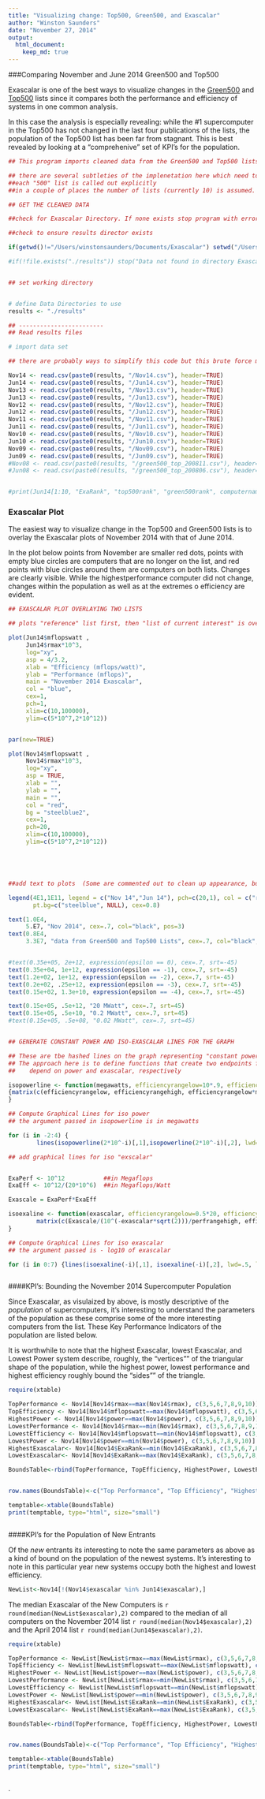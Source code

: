 ```yaml
---
title: "Visualizing change: Top500, Green500, and Exascalar"
author: "Winston Saunders"
date: "November 27, 2014"
output: 
  html_document:
    keep_md: true
---
```


###Comparing November and June 2014 Green500 and Top500

Exascalar is one of the best ways to visualize changes in the [Green500](http:\\green500.org) and [Top500](http:\\top500.org) lists since it compares both the performance and efficiency of systems in one common analysis. 

In this case the analysis is especially revealing: while the #1 supercomputer in the Top500 has not changed in the last four publications of the lists, the population of the Top500 list has been far from stagnant. This is best revealed by looking at a "comprehenive" set of KPI's for the population.


```r

## This program imports cleaned data from the Green500 and Top500 lists

## there are several subtleties of the implenetation here which need to be paid attention to when adapting it.
##each "500" list is called out explicitly
##in a couple of places the number of lists (currently 10) is assumed.

## GET THE CLEANED DATA

##check for Exascalar Directory. If none exists stop program with error

##check to ensure results director exists

if(getwd()!="/Users/winstonsaunders/Documents/Exascalar") setwd("/Users/winstonsaunders/Documents/Exascalar")

#if(!file.exists("./results")) stop("Data not found in directory Exascalar, first run Exascalar_Cleaner to get tidy data")


## set working directory


# define Data Directories to use
results <- "./results"

## ------------------------
## Read results files

# import data set

## there are probably ways to simplify this code but this brute force method is easy to read.

Nov14 <- read.csv(paste0(results, "/Nov14.csv"), header=TRUE)
Jun14 <- read.csv(paste0(results, "/Jun14.csv"), header=TRUE)
Nov13 <- read.csv(paste0(results, "/Nov13.csv"), header=TRUE)
Jun13 <- read.csv(paste0(results, "/Jun13.csv"), header=TRUE)
Nov12 <- read.csv(paste0(results, "/Nov12.csv"), header=TRUE)
Jun12 <- read.csv(paste0(results, "/Jun12.csv"), header=TRUE)
Nov11 <- read.csv(paste0(results, "/Nov11.csv"), header=TRUE)
Jun11 <- read.csv(paste0(results, "/Jun11.csv"), header=TRUE)
Nov10 <- read.csv(paste0(results, "/Nov10.csv"), header=TRUE)
Jun10 <- read.csv(paste0(results, "/Jun10.csv"), header=TRUE)
Nov09 <- read.csv(paste0(results, "/Nov09.csv"), header=TRUE)
Jun09 <- read.csv(paste0(results, "/Jun09.csv"), header=TRUE)
#Nov08 <- read.csv(paste0(results, "/green500_top_200811.csv"), header=TRUE)
#Jun08 <- read.csv(paste0(results, "/green500_top_200806.csv"), header=TRUE)


#print(Jun14[1:10, "ExaRank", "top500rank", "green500rank", computername], row.names=FALSE)

```


### Exascalar Plot 

The easiest way to visualize change in the Top500 and Green500 lists is to overlay the Exascalar plots of November 2014 with that of June 2014.  

In the plot below points from November are smaller red dots, points with empty blue circles are computers that are no longer on the list, and red points with blue circles around them are computers on both lists. Changes are clearly visible. While the highestperformance computer did not change, changes within the population as well as at the extremes o efficiency are evident.   

```r
## EXASCALAR PLOT OVERLAYING TWO LISTS

## plots "reference" list first, then "list of current interest" is overlayed

plot(Jun14$mflopswatt ,
     Jun14$rmax*10^3, 
     log="xy", 
     asp = 4/3.2, 
     xlab = "Efficiency (mflops/watt)",
     ylab = "Performance (mflops)", 
     main = "November 2014 Exascalar", 
     col = "blue",
     cex=1,
     pch=1, 
     xlim=c(10,100000), 
     ylim=c(5*10^7,2*10^12))


par(new=TRUE)

plot(Nov14$mflopswatt ,
     Nov14$rmax*10^3, 
     log="xy", 
     asp = TRUE, 
     xlab = "",
     ylab = "", 
     main = "", 
     col = "red",
     bg = "steelblue2",
     cex=1,
     pch=20, 
     xlim=c(10,100000), 
     ylim=c(5*10^7,2*10^12))





##add text to plots  (Some are commented out to clean up appearance, but left in for possible later convenience)

legend(4E1,1E11, legend = c("Nov 14","Jun 14"), pch=c(20,1), col = c("red", "blue"), 
       pt.bg=c("steelblue", NULL), cex=0.8)

text(1.0E4,
     5.E7, "Nov 2014", cex=.7, col="black", pos=3)
text(0.8E4,
     3.3E7, "data from Green500 and Top500 Lists", cex=.7, col="black", pos=3)


#text(0.35e+05, 2e+12, expression(epsilon == 0), cex=.7, srt=-45)
text(0.35e+04, 1e+12, expression(epsilon == -1), cex=.7, srt=-45)
text(1.2e+02, 1e+12, expression(epsilon == -2), cex=.7, srt=-45)
text(0.2e+02, .25e+12, expression(epsilon == -3), cex=.7, srt=-45)
text(0.15e+02, 1.3e+10, expression(epsilon == -4), cex=.7, srt=-45)

text(0.15e+05, .5e+12, "20 MWatt", cex=.7, srt=45)
text(0.15e+05, .5e+10, "0.2 MWatt", cex=.7, srt=45)
#text(0.15e+05, .5e+08, "0.02 MWatt", cex=.7, srt=45)


## GENERATE CONSTANT POWER AND ISO-EXASCALAR LINES FOR THE GRAPH

## These are tbe hashed lines on the graph representing "constant power" and "constant exascalar"
## The approach here is to define functions that create two endpoints for the line segments that 
##    depend on power and exascalar, respectively

isopowerline <- function(megawatts, efficiencyrangelow=10*.9, efficiencyrangehigh=100000*1.1, perfrangehigh = 2*10^12*1.1, perfrangelow = 0.9**5*10^6)
{matrix(c(efficiencyrangelow, efficiencyrangehigh, efficiencyrangelow*megawatts*10^6, efficiencyrangehigh*megawatts*10^6), ncol=2)
}

## Compute Graphical Lines for iso power
## the argument passed in isopowerline is in megawatts

for (i in -2:4) {
        lines(isopowerline(2*10^-i)[,1],isopowerline(2*10^-i)[,2], lwd=.5, lty=2)}

## add graphical lines for iso "exscalar"


ExaPerf <- 10^12           ##in Megaflops
ExaEff <- 10^12/(20*10^6)  ##in Megaflops/Watt

Exascale = ExaPerf*ExaEff

isoexaline <- function(exascalar, efficiencyrangelow=0.5*20, efficiencyrangehigh=2*50000, perfrangehigh = 2*10^12, perfrangelow = 0.5*5*10^7){
        matrix(c(Exascale/(10^(-exascalar*sqrt(2)))/perfrangehigh, efficiencyrangehigh, perfrangehigh, Exascale/(10^(-exascalar*sqrt(2)))/efficiencyrangehigh), ncol=2)
}

## Compute Graphical Lines for iso exascalar
## the argument passed is - log10 of exascalar

for (i in 0:7) {lines(isoexaline(-i)[,1], isoexaline(-i)[,2], lwd=.5, lty=2)}



```

####KPI's: Bounding the November 2014 Supercomputer Population

Since Exascalar, as visulaized by above, is mostly descriptive of the _population_ of supercomputers, it's interesting to understand the parameters of the population as these comprise some of the more interesting computers from the list. These Key Performance Indicators of the population are listed below.  

It is worthwhile to note that the highest Exascalar, lowest Exascalar, and Lowest Power system describe, roughly, the "vertices"" of the triangular shape of the population, while the highest power, lowest performance and highest efficiency roughly bound the "sides"" of the triangle.  
 

```r

require(xtable)

TopPerformance <- Nov14[Nov14$rmax==max(Nov14$rmax), c(3,5,6,7,8,9,10)]
TopEfficiency <- Nov14[Nov14$mflopswatt==max(Nov14$mflopswatt), c(3,5,6,7,8,9,10)]
HighestPower <- Nov14[Nov14$power==max(Nov14$power), c(3,5,6,7,8,9,10)]
LowestPerformance <- Nov14[Nov14$rmax==min(Nov14$rmax), c(3,5,6,7,8,9,10)]
LowestEfficiency <- Nov14[Nov14$mflopswatt==min(Nov14$mflopswatt), c(3,5,6,7,8,9,10)]
LowestPower <- Nov14[Nov14$power==min(Nov14$power), c(3,5,6,7,8,9,10)]
HighestExascalar<- Nov14[Nov14$ExaRank==min(Nov14$ExaRank), c(3,5,6,7,8,9,10)]
LowestExascalar<- Nov14[Nov14$ExaRank==max(Nov14$ExaRank), c(3,5,6,7,8,9,10)]

BoundsTable<-rbind(TopPerformance, TopEfficiency, HighestPower, LowestPerformance, LowestEfficiency, LowestPower, HighestExascalar, LowestExascalar)


row.names(BoundsTable)<-c("Top Performance", "Top Efficiency", "Highest Power", "Lowest Performance", "Lowest Efficiency", "Lowest Power", "Highest Exascalar", "Lowest Exascalar")

temptable<-xtable(BoundsTable)
print(temptable, type="html", size="small")



```



####KPI's for the Population of New Entrants

Of the _new_ entrants its interesting to note the same parameters as above as a kind of bound on the population of the newest systems. It's interesting to note in this particular year new systems occupy both the highest and lowest efficiency. 

```r


NewList<-Nov14[!(Nov14$exascalar %in% Jun14$exascalar),]

```

The median Exascalar of the New Computers is `r round(median(NewList$exascalar),2)` compared to the median of all computers on the November 2014 list `r round(median(Nov14$exascalar),2)` and the April 2014 list `r round(median(Jun14$exascalar),2)`.

```r

require(xtable)

TopPerformance <- NewList[NewList$rmax==max(NewList$rmax), c(3,5,6,7,8,9,10)]
TopEfficiency <- NewList[NewList$mflopswatt==max(NewList$mflopswatt), c(3,5,6,7,8,9,10)]
HighestPower <- NewList[NewList$power==max(NewList$power), c(3,5,6,7,8,9,10)]
LowestPerformance <- NewList[NewList$rmax==min(NewList$rmax), c(3,5,6,7,8,9,10)]
LowestEfficiency <- NewList[NewList$mflopswatt==min(NewList$mflopswatt), c(3,5,6,7,8,9,10)]
LowestPower <- NewList[NewList$power==min(NewList$power), c(3,5,6,7,8,9,10)]
HighestExascalar<- NewList[NewList$ExaRank==min(NewList$ExaRank), c(3,5,6,7,8,9,10)]
LowestExascalar<- NewList[NewList$ExaRank==max(NewList$ExaRank), c(3,5,6,7,8,9,10)]

BoundsTable<-rbind(TopPerformance, TopEfficiency, HighestPower, LowestPerformance, LowestEfficiency, LowestPower, HighestExascalar, LowestExascalar)


row.names(BoundsTable)<-c("Top Performance", "Top Efficiency", "Highest Power", "Lowest Performance", "Lowest Efficiency", "Lowest Power", "Highest Exascalar", "Lowest Exascalar")

temptable<-xtable(BoundsTable)
print(temptable, type="html", size="small")



```





.



